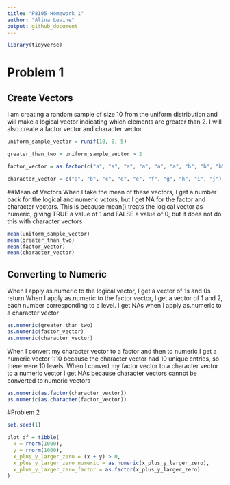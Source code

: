```yaml
---
title: "P8105 Homework 1"
author: "Alina Levine"
output: github_document
---
```


```r
library(tidyverse)

```



# Problem 1

## Create Vectors
I am creating a random sample of size 10 from the uniform distribution and will make 
a logical vector indicating which elements are greater than 2. I will also create a factor vector
and character vector

```r

uniform_sample_vector = runif(10, 0, 5)

greater_than_two = uniform_sample_vector > 2

factor_vector = as.factor(c("a", "a", "a", "a", "a", "a", "b", "b", "b", "b"))

character_vector = c("a", "b", "c", "d", "e", "f", "g", "h", "i", "j")

```
##Mean of Vectors
When I take the mean of these vectors, I get a number back for the 
logical and numeric vctors, but I get NA for the factor and character vectors. This is because
mean() treats the logical vector as numeric, giving TRUE a value of 1
and FALSE a value of 0, but it does not do this with character vectors

```r
mean(uniform_sample_vector)
mean(greater_than_two)
mean(factor_vector)
mean(character_vector)

```

## Converting to Numeric
When I apply as.numeric to the logical vector, I get a vector of 1s and 0s return
When I apply as.numeric to the factor vector, I get a vector of 1 and 2, each number
corresponding to a level. I get NAs when I apply as.numeric to a character vector

```r

as.numeric(greater_than_two)
as.numeric(factor_vector)
as.numeric(character_vector)


```

When I convert my character vector to a factor and then to numeric I get a numeric vector 1:10
because the character vector had 10 unique entries, so there were 10 levels. When I convert my 
factor vector to a character vector to a numeric vector I get NAs because character vectors 
cannot be converted to numeric vectors

```r

as.numeric(as.factor(character_vector))
as.numeric(as.character(factor_vector))


```

#Problem 2



```r

set.seed(1)

plot_df = tibble(
  x = rnorm(1000),
  y = rnorm(1000),
  x_plus_y_larger_zero = (x + y) > 0,
  x_plus_y_larger_zero_numeric = as.numeric(x_plus_y_larger_zero),
  x_plus_y_larger_zero_factor = as.factor(x_plus_y_larger_zero)
)

```




